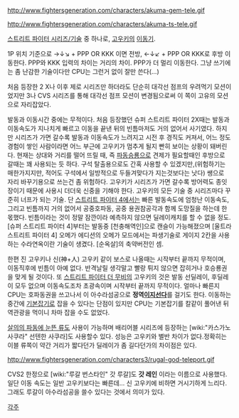 http://www.fightersgeneration.com/characters/akuma-gem-tele.gif

http://www.fightersgeneration.com/characters/akuma-ts-tele.gif

[[스트리트 파이터 시리즈/기술]] 중 하나로, [[고우키]]의 [[이동기]].

1P 위치 기준으로 →↓↘ + PPP OR KKK 이면 전방, ←↓↙ + PPP OR KKK로 후방 이동한다. PPP와 KKK 입력의 차이는 거리의 차이. PPP가 더 멀리 이동한다. 그냥 쓰기에는 좀 난감한 기술이다만 CPU는 그런거 없이 잘만 쓴다(...) 

처음 등장한 2 X나 이후 제로 시리즈만 하더라도 단순히 대각선 점프의 우려먹기 모션이었지만 3나 CVS 시리즈를 통해 대각선 점프 모션이 변경됨으로써 이 쪽이 고유의 모션으로 자리잡았다.

발동과 이동시간 중에는 무적이다. 처음 등장했던 슈퍼 스트리트 파이터 2X때는 발동과 이동속도가 지나치게 빠르고 이동을 끝낸 뒤의 빈틈마저도 거의 없어서 사기였다. 하지만 시리즈가 가면 갈수록 발동과 이동속도가 느려지고 시전 후 경직도 커져서, 어느 정도 경험이 쌓인 사람이라면 어느 부근에 고우키가 멈추게 될지 빤히 보이는 상황이 돼버린다. 현재는 상대와 거리를 떨어 뜨릴 때, 즉 [[파동승룡]]으로 견제가 필요할때인 후방으로 갈때는 꽤 사용되는 듯 하다. 구석 탈출용으로도 간혹 사용할 수 있겠지만,(위험하기는 매한가지지만, 적어도 구석에서 일방적으로 두들겨맞다가 지는것보다는 낫다) 쌩으로 자리 바꾸기용으로 쓰는건 좀 위험하다. 고우키가 시리즈가 가면 갈수록 방어력도 종잇장이기 때문에 사용시 더더욱 신중을 기해야 한다. 고우키의 모든 기술 중 시리즈마다 꾸준히 너프가 되는 기술. 단 [[스트리트 파이터 4]]에서는 빠른 발동속도에 엄청난 이동속도, 그리고 빈틈까지 거의 없어서 공중호파동, 공중 용권참공각과 함께 도망질을 하는데 한 몫했다. 빈틈이라는 것이 정말 잠깐이라 예측하지 않으면 딜레이캐치를 할 수 없을 정도. [슈퍼 스트리트 파이터 4]부터는 발동중 [천충해역인]으로 캔슬이 가능해졌으며 [울트라 스트리트 파이터 4] 오메가 에디션의 오메가 모드에서는 파생기술로 게이지 2칸을 사용하는 수라연옥이란 기술이 생겼다. [순옥살]의 축약버전인 셈.

한편 진 고우키나 신(神+人) 고우키 같이 보스로 나올때는 시작부터 끝까지 무적이며, 이동직후에 빈틈이 아예 없다. 반격날릴 생각말고 빨랑 튀지 않으면 잡히거나 호승룡권을 맞게 될 것이다. 또 [[스트리트 파이터 더 무비]]의 고우키의 것은 발동 선딜레이, 후딜레이 모두 없으며 이동속도조차 초광속이며 시작부터 끝까지 무적이다. 얼마나 빠른지 CPU는 호파동권을 쓰고나서 이 아수라섬공으로 '''정역[[이지선다]]'''를 걸기도 한다. 이동하는 중간에 [[기본잡기]]로 잡을 수 있다는 단점이 있지만 CPU는 기본잡기를 칼같이 풀어낸 뒤 역관광을 먹이니 차마 잡을 수도 없었다.

[[살의의 파동에 눈뜬 류]]도 사용이 가능하며 배리어블 시리즈에 등장하는 [wiki:"카스가노 사쿠라" 선텐한 사쿠라]도 사용할수 있다. 성능은 고우키와 별반 차이가 없다.정확히는 이블 류쪽이 약간 거리가 짧다던가 딜레이가 좀 길다던가의 차이점은 있다.  

http://www.fightersgeneration.com/characters3/rugal-god-teleport.gif

CVS2 한정으로 [wiki:"루갈 번스타인" 갓 루갈]도 '''갓 레인''' 이라는 이름으로 사용했다. 일단 이동 속도는 일반 고우키보다는 빠른데... 신 고우키에 비하면 거시기하게 느리다. 그래도 루갈이 아수라섬공을 쓸수 있다는 것에서 의미가 있다. 

[[각주]]
